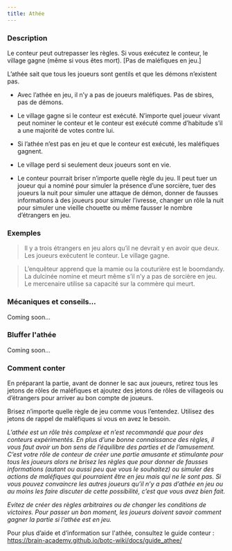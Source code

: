 ```yaml
---
title: Athée
---
```



<Role ATHEE header />

### Description

Le conteur peut outrepasser les règles. Si vous exécutez le conteur, le village gagne (même si vous êtes mort). [Pas de maléfiques en jeu.]

L’athée sait que tous les joueurs sont gentils et que les démons n’existent pas.

-   Avec l’athée en jeu, il n’y a pas de joueurs maléfiques. Pas de sbires, pas de démons.

-   Le village gagne si le conteur est exécuté. N’importe quel joueur vivant peut nominer le conteur et le conteur est exécuté comme d’habitude s’il a une majorité de votes contre lui.

-   Si l’athée n’est pas en jeu et que le conteur est exécuté, les maléfiques gagnent.

-   Le village perd si seulement deux joueurs sont en vie.

-   Le conteur pourrait briser n’importe quelle règle du jeu. Il peut tuer un joueur qui a nominé pour simuler la présence d’une sorcière, tuer des joueurs la nuit pour simuler une attaque de démon, donner de fausses informations à des joueurs pour simuler l’ivresse, changer un rôle la nuit pour simuler une vieille chouette ou même fausser le nombre d’étrangers en jeu.

### Exemples

> Il y a trois étrangers en jeu alors qu’il ne devrait y en avoir que deux. Les joueurs exécutent le conteur. Le village gagne.

> L’enquêteur apprend que la mamie ou la couturière est le boomdandy. La dulcinée nomine et meurt même s’il n’y a pas de sorcière en jeu. Le mercenaire utilise sa capacité sur la commère qui meurt.

### Mécaniques et conseils...

Coming soon...

### Bluffer l'athée

Coming soon...

### Comment conter

En préparant la partie, avant de donner le sac aux joueurs, retirez tous les jetons de rôles de maléfiques et ajoutez des jetons de rôles de villageois ou d’étrangers pour arriver au bon compte de joueurs.

Brisez n’importe quelle règle de jeu comme vous l’entendez. Utilisez des jetons de rappel de maléfiques si vous en avez le besoin.

_L’athée est un rôle très complexe et n’est recommandé que pour des conteurs expérimentés. En plus d’une bonne connaissance des règles, il vous faut avoir un bon sens de l’équilibre des parties et de l’amusement. C’est votre rôle de conteur de créer une partie amusante et stimulante pour tous les joueurs alors ne brisez les règles que pour donner de fausses informations (autant ou aussi peu que vous le souhaitez) ou simuler des actions de maléfiques qui pourraient être en jeu mais qui ne le sont pas. Si vous pouvez convaincre les autres joueurs qu’il n’y a pas d’athée en jeu ou au moins les faire discuter de cette possibilité, c’est que vous avez bien fait._

_Evitez de créer des règles arbitraires ou de changer les conditions de victoires. Pour passer un bon moment, les joueurs doivent savoir comment gagner la partie si l’athée est en jeu._

Pour plus d’aide et d’information sur l'athée, consultez le guide conteur : 
https://brain-academy.github.io/botc-wiki/docs/guide_athee/